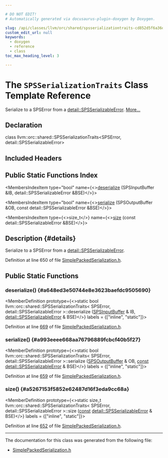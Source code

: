 ```yaml
---

# DO NOT EDIT!
# Automatically generated via docusaurus-plugin-doxygen by Doxygen.

slug: /api/classes/llvm/orc/shared/spsserializationtraits-cd852d5f6a36d9b68f841465fc6ad92c
custom_edit_url: null
keywords:
  - doxygen
  - reference
  - class
toc_max_heading_level: 3

---
```





# The `SPSSerializationTraits` Class Template Reference

<DoxygenPage pluginConfig={pluginConfig}>

Serialize to a SPSError from a <a href="/docs/api/structs/llvm/orc/shared/detail/spsserializableerror">detail::SPSSerializableError</a>. <a href="#details">More...</a>

## Declaration

<CodeBlock>class llvm::orc::shared::SPSSerializationTraits&lt;SPSError, detail::SPSSerializableError&gt;</CodeBlock>

## Included Headers

<IncludesList>
<IncludesListItem
  filePath="llvm/ExecutionEngine/Orc/Shared/SimplePackedSerialization.h"
  permalink="/docs/api/files/include/include/llvm/include/llvm/executionengine/include/llvm/executionengine/orc/include/llvm/executionengine/orc/shared/simplepackedserialization-h"
  isLocal="true" />
</IncludesList>

## Public Static Functions Index

<MembersIndex>

<MembersIndexItem
  type="bool"
  name={<><a href="#a648ed3e50744e8e3623baefdc9505690">deserialize</a> (SPSInputBuffer &amp;IB, detail::SPSSerializableError &amp;BSE)</>}>
</MembersIndexItem>

<MembersIndexItem
  type="bool"
  name={<><a href="#a993eeee668aa76796889fcbcf40b5f27">serialize</a> (SPSOutputBuffer &amp;OB, const detail::SPSSerializableError &amp;BSE)</>}>
</MembersIndexItem>

<MembersIndexItem
  type={<>size&#95;t</>}
  name={<><a href="#a5267153f5852e62487d16f3eda9cc68a">size</a> (const detail::SPSSerializableError &amp;BSE)</>}>
</MembersIndexItem>

</MembersIndex>

## Description {#details}

Serialize to a SPSError from a <a href="/docs/api/structs/llvm/orc/shared/detail/spsserializableerror">detail::SPSSerializableError</a>.

Definition at line 650 of file <a href="/docs/api/files/include/include/llvm/include/llvm/executionengine/include/llvm/executionengine/orc/include/llvm/executionengine/orc/shared/simplepackedserialization-h">SimplePackedSerialization.h</a>.

<SectionDefinition>

## Public Static Functions

### deserialize() {#a648ed3e50744e8e3623baefdc9505690}

<MemberDefinition
  prototype={<>static bool llvm::orc::shared::SPSSerializationTraits&lt; SPSError, detail::SPSSerializableError &gt;::deserialize (<a href="/docs/api/classes/llvm/orc/shared/spsinputbuffer">SPSInputBuffer</a> &amp; IB, <a href="/docs/api/structs/llvm/orc/shared/detail/spsserializableerror">detail::SPSSerializableError</a> &amp; BSE)</>}
  labels = {["inline", "static"]}>

Definition at line <a href="/docs/api/files/include/include/llvm/include/llvm/executionengine/include/llvm/executionengine/orc/include/llvm/executionengine/orc/shared/simplepackedserialization-h/#l00669">669</a> of file <a href="/docs/api/files/include/include/llvm/include/llvm/executionengine/include/llvm/executionengine/orc/include/llvm/executionengine/orc/shared/simplepackedserialization-h">SimplePackedSerialization.h</a>.
</MemberDefinition>

### serialize() {#a993eeee668aa76796889fcbcf40b5f27}

<MemberDefinition
  prototype={<>static bool llvm::orc::shared::SPSSerializationTraits&lt; SPSError, detail::SPSSerializableError &gt;::serialize (<a href="/docs/api/classes/llvm/orc/shared/spsoutputbuffer">SPSOutputBuffer</a> &amp; OB, <a href="/docs/api/files/lib/lib/target/lib/target/aarch64/aarch64promoteconstant-cpp/#a90f8350fecae261c25be85d38b451bff">const</a> <a href="/docs/api/structs/llvm/orc/shared/detail/spsserializableerror">detail::SPSSerializableError</a> &amp; BSE)</>}
  labels = {["inline", "static"]}>

Definition at line <a href="/docs/api/files/include/include/llvm/include/llvm/executionengine/include/llvm/executionengine/orc/include/llvm/executionengine/orc/shared/simplepackedserialization-h/#l00659">659</a> of file <a href="/docs/api/files/include/include/llvm/include/llvm/executionengine/include/llvm/executionengine/orc/include/llvm/executionengine/orc/shared/simplepackedserialization-h">SimplePackedSerialization.h</a>.
</MemberDefinition>

### size() {#a5267153f5852e62487d16f3eda9cc68a}

<MemberDefinition
  prototype={<>static size&#95;t llvm::orc::shared::SPSSerializationTraits&lt; SPSError, detail::SPSSerializableError &gt;::size (<a href="/docs/api/files/lib/lib/target/lib/target/aarch64/aarch64promoteconstant-cpp/#a90f8350fecae261c25be85d38b451bff">const</a> <a href="/docs/api/structs/llvm/orc/shared/detail/spsserializableerror">detail::SPSSerializableError</a> &amp; BSE)</>}
  labels = {["inline", "static"]}>

Definition at line <a href="/docs/api/files/include/include/llvm/include/llvm/executionengine/include/llvm/executionengine/orc/include/llvm/executionengine/orc/shared/simplepackedserialization-h/#l00652">652</a> of file <a href="/docs/api/files/include/include/llvm/include/llvm/executionengine/include/llvm/executionengine/orc/include/llvm/executionengine/orc/shared/simplepackedserialization-h">SimplePackedSerialization.h</a>.
</MemberDefinition>

</SectionDefinition>

<hr/>

The documentation for this class was generated from the following file:

<ul>
<li><a href="/docs/api/files/include/include/llvm/include/llvm/executionengine/include/llvm/executionengine/orc/include/llvm/executionengine/orc/shared/simplepackedserialization-h">SimplePackedSerialization.h</a></li>
</ul>

</DoxygenPage>
